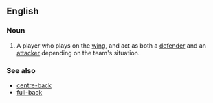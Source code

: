 ==English==

===Noun===
{{en-noun|head=[[wing]]-[[back]]}}

# {{context|soccer}} A player who plays on the [[wing]], and act as both a [[defender]] and an [[attacker]] depending on the team's situation.

===See also===
*[[centre-back]]
*[[full-back]]